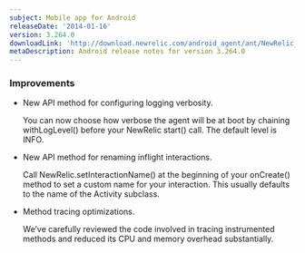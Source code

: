 ```yaml
---
subject: Mobile app for Android
releaseDate: '2014-01-16'
version: 3.264.0
downloadLink: 'http://download.newrelic.com/android_agent/ant/NewRelic_Android_Agent_3.264.0.zip'
metaDescription: Android release notes for version 3.264.0
---
```


### Improvements

* New API method for configuring logging verbosity.

  You can now choose how verbose the agent will be at boot by chaining withLogLevel() before your NewRelic start() call. The default level is INFO.
* New API method for renaming inflight interactions.

  Call NewRelic.setInteractionName() at the beginning of your onCreate() method to set a custom name for your interaction. This usually defaults to the name of the Activity subclass.
* Method tracing optimizations.

  We’ve carefully reviewed the code involved in tracing instrumented methods and reduced its CPU and memory overhead substantially.
